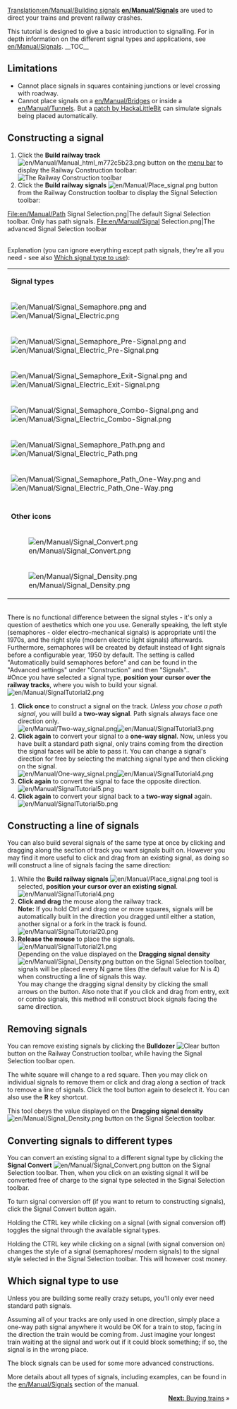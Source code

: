 [[Translation:en/Manual/Building signals]]
{{en/Manual/Tutorial/Navigation}}
'''[[en/Manual/Signals]]''' are used to direct your trains and prevent railway crashes.

This tutorial is designed to give a basic introduction to signalling. For in depth information on the different signal types and applications, see [[en/Manual/Signals]].
__TOC__
== Limitations ==
* Cannot place signals in squares containing junctions or level crossing with roadway.
* Cannot place signals on a [[en/Manual/Bridges]] or inside a [[en/Manual/Tunnels]]. But a [[en/Community/Patches/Tunnel Signals|patch by HackaLittleBit]] can simulate signals being placed automatically.

== Constructing a signal ==
#Click the '''Build railway track''' [[File:en/Manual/Manual html m772c5b23.png]] button on the [[en/Manual/Game interface#the-menu-bar|menu bar]] to display the Railway Construction toolbar:<br/>[[File:en/Manual/Railroad Construction.png|none|frame|The Railway Construction toolbar]]
#Click the '''Build railway signals''' [[File:en/Manual/Place signal.png]] button from the Railway Construction toolbar to display the Signal Selection toolbar:<br/>
<gallery>
File:en/Manual/Path Signal Selection.png|The default Signal Selection toolbar. Only has path signals.
File:en/Manual/Signal Selection.png|The advanced Signal Selection toolbar
</gallery>
<br/>Explanation (you can ignore everything except path signals, they're all you need - see also [[en/Manual/Building signals#which-signal-type-to-use|Which signal type to use]]):
{|
|-
|colspan=2|'''Signal types'''
|-
|[[File:en/Manual/Signal Semaphore.png]] and [[File:en/Manual/Signal Electric.png]]||[[en/Manual/Signals#block-signals|Block signal]]
|-
|[[File:en/Manual/Signal Semaphore Pre-Signal.png]] and [[File:en/Manual/Signal Electric Pre-Signal.png]]||[[en/Manual/Signals#entry-pre-signals|Entry pre-signal]]
|-
|[[File:en/Manual/Signal Semaphore Exit-Signal.png]] and [[File:en/Manual/Signal Electric Exit-Signal.png]]||[[en/Manual/Signals#exit-signals|Exit-signal]]
|-
|[[File:en/Manual/Signal Semaphore Combo-Signal.png]] and [[File:en/Manual/Signal Electric Combo-Signal.png]]||[[en/Manual/Signals#combo-signals|Combo-signal]]
|-
|[[File:en/Manual/Signal Semaphore Path.png]] and [[File:en/Manual/Signal Electric Path.png]]||[[en/Manual/Signals#path-signals|Standard path signal]] (can be passed in the reverse direction, and is ignored in that case)
|-
|[[File:en/Manual/Signal Semaphore Path One-Way.png]] and [[File:en/Manual/Signal Electric Path One-Way.png]]||[[en/Manual/Signals#path-signals|One-way path signal]] (can not be passed in the reverse direction)
|-
|-
|colspan=2|'''Other icons'''
|-
|[[File:en/Manual/Signal Convert.png]]|| Signal conversion tool - converts the signal type on the ''track'' to the one selected in the ''gui''. See [[en/Manual/Building signals#converting-signals-to-different-types|Building signals]]
|-
|[[File:en/Manual/Signal Density.png]]|| Signal density tool - sets how closely the signals are placed when auto build of signals are used. See [[en/Manual/Building signals#constructing-a-line-of-signals|Building signals]]
|}<br/>There is no functional difference between the signal styles - it's only a question of aesthetics which one you use. Generally speaking, the left style (semaphores - older electro-mechanical signals) is appropriate until the 1970s, and the right style (modern electric light signals) afterwards.<br/>Furthermore, semaphores will be created by default instead of light signals before a configurable year, 1950 by default. The setting is called "Automatically build semaphores before" and can be found in the "Advanced settings" under "Construction" and then "Signals"..<br/>
#Once you have selected a signal type, '''position your cursor over the railway tracks''', where you wish to build your signal.<br/>[[File:en/Manual/SignalTutorial2.png|none|frame]]
#'''Click once''' to construct a signal on the track. ''Unless you chose a path signal'', you will build a '''two-way signal'''. Path signals always face one direction only.<br/>[[File:en/Manual/Two-way signal.png|frame|left]][[File:en/Manual/SignalTutorial3.png|none|frame]]
#'''Click again''' to convert your signal to a '''one-way signal'''. Now, unless you have built a standard path signal, only trains coming from the direction the signal faces will be able to pass it. You can change a signal's direction for free by selecting the matching signal type and then clicking on the signal.<br/>[[File:en/Manual/One-way signal.png|frame|left]][[File:en/Manual/SignalTutorial4.png|none|frame]]
#'''Click again''' to convert the signal to face the opposite direction.<br/>[[File:en/Manual/SignalTutorial5.png|none|frame]]
#'''Click again''' to convert your signal back to a '''two-way signal''' again.<br/>[[File:en/Manual/SignalTutorial5b.png|none|frame]]

== Constructing a line of signals ==
You can also build several signals of the same type at once by clicking and dragging along the section of track you want signals built on. However you may find it more useful to click and drag from an existing signal, as doing so will construct a line of signals facing the same direction:
#While the '''Build railway signals''' [[File:en/Manual/Place signal.png]] tool is selected, '''position your cursor over an existing signal'''.<br/>[[File:en/Manual/SignalTutorial4.png|none|frame]]
#'''Click and drag''' the mouse along the railway track.<br/><b>Note:</b> If you hold Ctrl and drag one or more squares, signals will be automatically built in the direction you dragged until either a station, another signal or a fork in the track is found.<br/>[[File:en/Manual/SignalTutorial20.png|none|frame]]
#'''Release the mouse''' to place the signals.<br/>[[File:en/Manual/SignalTutorial21.png|none|frame]]<br/>Depending on the value displayed on the '''Dragging signal density''' [[File:en/Manual/Signal Density.png]] button on the Signal Selection toolbar, signals will be placed every N game tiles (the default value for N is 4) when constructing a line of signals this way.<br/>You may change the dragging signal density by clicking the small arrows on the button. Also note that if you click and drag from entry, exit or combo signals, this method will construct block signals facing the same direction.

== Removing signals ==
You can remove existing signals by clicking the '''Bulldozer''' [[File:en/Manual/Toggle clear active.png|Clear button]] button on the Railway Construction toolbar, while having the Signal Selection toolbar open.

The white square will change to a red square. Then you may click on individual signals to remove them or click and drag along a section of track to remove a line of signals. Click the tool button again to deselect it. You can also use the '''R''' key shortcut.

This tool obeys the value displayed on the '''Dragging signal density'''[[File:en/Manual/Signal Density.png]] button on the Signal Selection toolbar.

== Converting signals to different types ==
You can convert an existing signal to a different signal type by clicking the '''Signal Convert''' [[File:en/Manual/Signal Convert.png]] button on the Signal Selection toolbar. Then, when you click on an existing signal it will be converted free of charge to the signal type selected in the Signal Selection toolbar.

To turn signal conversion off (if you want to return to constructing signals), click the Signal Convert button again.

Holding the CTRL key while clicking on a signal (with signal conversion off) toggles the signal through the available signal types.

Holding the CTRL key while clicking on a signal (with signal conversion on) changes the style of a signal (semaphores/ modern signals) to the signal style selected in the Signal Selection toolbar. This will however cost money.

== Which signal type to use ==
Unless you are building some really crazy setups, you'll only ever need standard path signals.

Assuming all of your tracks are only used in one direction, simply place a one-way path signal anywhere it would be OK for a train to stop, facing in the direction the train would be coming from. Just imagine your longest train waiting at the signal and work out if it could block something; if so, the signal is in the wrong place.

The block signals can be used for some more advanced constructions.

More details about all types of signals, including examples, can be found in the [[en/Manual/Signals]] section of the manual.

<span style="float: right">[[en/Manual/Buying trains|'''Next:''' Buying trains]] &raquo;</span>